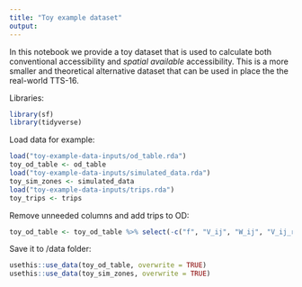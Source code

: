 ```yaml
---
title: "Toy example dataset"
output: 
---
```

In this notebook we provide a toy dataset that is used to calculate both conventional accessibility and _spatial available_ accessibility. This is a more smaller and theoretical alternative dataset that can be used in place the the real-world TTS-16.


Libraries:
```r
library(sf)
library(tidyverse)
```

Load data for example:
```r
load("toy-example-data-inputs/od_table.rda")
toy_od_table <- od_table
load("toy-example-data-inputs/simulated_data.rda")
toy_sim_zones <- simulated_data
load("toy-example-data-inputs/trips.rda")
toy_trips <- trips
```

Remove unneeded columns and add trips to OD:
```r
toy_od_table <- toy_od_table %>% select(-c("f", "V_ij", "W_ij", "V_ij_r")) %>% merge(toy_trips%>% select(Origin, Destination, trips), by = c("Origin", "Destination"), all.x=TRUE)
```


Save it to /data folder:
```r
usethis::use_data(toy_od_table, overwrite = TRUE)
usethis::use_data(toy_sim_zones, overwrite = TRUE)
```

